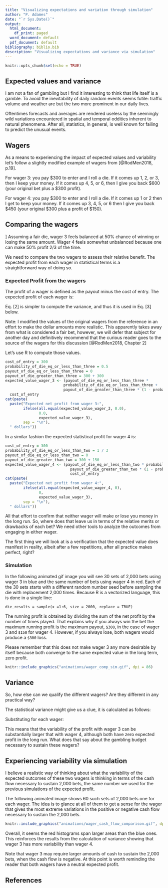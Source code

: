 ```yaml
---
title: "Visualizing expectations and variation through simulation"
author: "P. Adames"
date: "`r Sys.Date()`"
output:
  html_document:
    df_print: paged
  word_document: default
  pdf_document: default
bibliography: biblio.bib
description: "Visualizing expectations and variance via simulation"
---
```


```r
knitr::opts_chunk$set(echo = TRUE)
```

## Expected values and variance

I am not a fan of gambling but I find it interesting to think that life itself is a gamble.
To avoid the inevitability of daily random events seems futile: 
traffic volume and weather are but the two more prominent in our daily lives.

Oftentimes forecasts and averages are rendered useless by the
seemingly wild variations encountered in spatial and temporal oddities inherent to natural phenomena.
After all, statistics, in general, is well known for failing to predict the unusual events.

## Wagers 

As a means to experiencing the impact of expected values and variability let's follow a slightly modified
example of wagers from [@RodMen2018, p.19].

For wager 3:  you pay $300 to enter and I roll a die. If it comes up 1, 2, or 3, then
I keep your money. If it comes up 4, 5, or 6, then I give you back $600 (your
original bet plus a $300 profit).

For wager 4:  you pay $300 to enter and I roll a die. If it comes up 1 or 2 then I get
to keep your money. If it comes up 3, 4, 5, or 6 then I give you back $450 (your original $300 plus a profit of $150).


## Comparing the wagers
]
Assuming a fair die, wager 3 feels balanced at 50% chance of winning or losing the same amount.
Wager 4 feels somewhat unbalanced because one can make 50% profit 2/3 of the time.


We need to compare the two wagers to assess their relative benefit.
The expected profit from each wager in statistical terms is a  
straightforward way of doing so.

### Expected Profit from the wagers

The profit of a wager is defined as the payout minus the cost of entry.
The expected profit of each wager is:
```{=latex}
\begin{align}
    E(X)   &= [x_1 P(X=x_1) + .. + x_n P(X=x_n)] - C \tag{1}\\
           &= [(x_1 -C) P(X=x_1) + .. + (x_n -C) P(X=x_n)]\tag{2}
\end{align}
```
```{=latex}
\begin{align}
    E(W_3) &= [(0)  (1/2) + 600 (1/2)] - 300 \\
           &= [(-300) (1/2) + (300) (1/2)] \\
           &= 0
\end{align}
```
```{=latex}
\begin{align}
    E(W_4) &= [(0)  (1/3) + 450 (2/3)] - 300 \\
           &= [(-300) (1/3) + 150  (2/3)] \\
           &= 0
\end{align}
```

Eq. [2] is simpler to compute the variance, and thus it is used in Eq. [3] below.
 
Note: I modified the values of the original wagers from the reference in an effort to make the dollar amounts more realistic. 
This apparently takes away from what is considered a fair bet, however, we will defer
that subject for another day and definitively recommend that the curious reader goes to the source of the wagers for this discussion [@RodMen2018, Chapter 2] 


Let's use R to compute those values.

```r
cost_of_entry = 300
probability_of_die_eq_or_less_than_three = 0.5
payout_of_die_eq_or_less_than_three = 0
payout_of_die_greater_than_three = 300 + 300
expected_value_wager_3 <- (payout_of_die_eq_or_less_than_three *
                          probability_of_die_eq_or_less_than_three +
                          payout_of_die_greater_than_three * (1 - probability_of_die_eq_or_less_than_three)) -
  cost_of_entry
cat(paste(
  paste("Expected net profit from wager 3:",
        ifelse(all.equal(expected_value_wager_3, 0.0),
               0.0, 
               expected_value_wager_3),
        sep = "\n"),
  " dollars"))
```

In a similar fashion the expected statistical profit for wager 4 is:

```r
cost_of_entry = 300
probability_of_die_eq_or_less_than_two = 1 / 3
payout_of_die_eq_or_less_than_two = 0
payout_of_die_greater_than_two = 300 + 150
expected_value_wager_4 <- (payout_of_die_eq_or_less_than_two * probability_of_die_eq_or_less_than_two +
                             payout_of_die_greater_than_two * (1 - probability_of_die_eq_or_less_than_two)) -
                             cost_of_entry
cat(paste(
  paste("Expected net profit from wager 4:",
        ifelse(all.equal(expected_value_wager_4, 0),
               0, 
               expected_value_wager_3),
        sep = "\n"),
  " dollars"))
```

All that effort to confirm that neither wager will make or lose you money in the long run.
So, where does that leave us in terms of the relative merits or 
drawbacks of each bet?
We need other tools to analyze the outcomes from engaging in either
wager.

The first thing we will look at is a verification that the expected value does manifest 
in reality, albeit after a few repetitions, after all practice makes perfect, right?

### Simulation

In the following animated gif image you will see 30 sets of 2,000 bets using wager 3 in blue
and the same number of bets using wager 4 in red. 
Each of the 30 sets starts with a different random number seed before sampling the die with replacement 2,000 times.
Because R is a vectorized language, this is done in a single line:

    die_results = sample(x =1:6, size = 2000, replace = TRUE)
    
The running profit is obtained by dividing the sum of the net profit by the number of times played.
That explains why if you always win the bet the maximum running profit is the maximum payout, `$300`, in the case of wager 3 and `$150` for wager 4. However, if you always lose, both wagers would produce a `$300` loss.

Please remember that this does not make wager 3 any more desirable by itself because both converge to the same expected value in the long term, zero profit.


```r
knitr::include_graphics("animations/wager_comp_sim.gif", dpi = 86)
```


## Variance

So, how else can we qualify the different wagers? Are they different in any practical way?

The statistical variance might give us a clue, it is calculated as follows:

```{=latex}
\begin{align}
    V(x) &= E{[X - E(X)]^2} \tag{3}\\
         &= E{X^2 - 2 X E(X) + {E(X)}^2}\\
         &= E(X^2) - 2 E(X) E(X) + {E(X)}^2\\
         &= E(X^2) - {E(X)}^2\\
         &= (x_1)^2 P(X = x_1) + .. + (x_n)^2 P(X = x_n) - {x_1 P(X = x_1) + .. + x_n P(X= x_n)}^2\tag{4}
\end{align}
```

Substituting for each wager:

```{=latex}
\begin{align}
    V(W_3) &= [(-300)^2 x (1/2) + (300)^2 x (1/2)] - {(-300) x (1/2) + 300 x (1/2)}^2\\
           &=  300^2 - {0} \\
           &=  90,000
\end{align}
```

```{=latex}
\begin{align}
    V(W_4) &= [(-300)^2 x (1/3) + (150)^2 x (2/3)] - {(-300) x (1/3) + (150) x (2/3)}^2\\
           &=  30,000 + 50 x 150 x 2 - {0}\\
           &= 30,000 + 15,000 \\
           &= 45,000
\end{align}
```

This means that the variability of the profit with wager 3 can be substantially larger that with wager 4, although both have zero expected profit in the long run. 
What does that say about the gambling budget necessary to sustain these wagers?


## Experiencing variability via simulation

I believe a realistic way of thinking about what the variability of the expected
outcomes of these two wagers is thinking in terms of the cash flow necessary to
sustain 2,000 bets, the same number we used for the previous simulations of the 
expected profit.

The following animated image shows 60 such sets of 2,000 bets one for each wager.
The idea is to glance at all of them to get a sense for the wager that gives the most
extreme variations in the positive or negative cash flow necessary to sustain
the 2,000 bets.


```r
knitr::include_graphics("animations/wager_cash_flow_comparison.gif", dpi = 86)
```

Overall, it seems the red histograms span larger areas than the blue ones.
This reinforces the results from the calculation of variance showing that wager 3 has 
more variability than wager 4.


Note that wager 3 may require larger amounts of cash to sustain the 2,000 bets, 
when the cash flow is negative. At this point is worth reminding the reader that both
wagers have a neutral expected profit.



## References